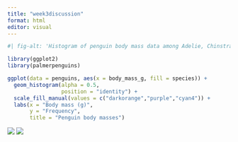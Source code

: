 ```yaml
---
title: "week3discussion"
format: html
editor: visual
---
```


```r
#| fig-alt: 'Histogram of penguin body mass data among Adelie, Chinstrap, Gentoo species, where Gentoo penguins are frequently the largest species by approximately 2000 grams'

library(ggplot2)
library(palmerpenguins)

ggplot(data = penguins, aes(x = body_mass_g, fill = species)) +
  geom_histogram(alpha = 0.5, 
                 position = "identity") +
  scale_fill_manual(values = c("darkorange","purple","cyan4")) +
  labs(x = "Body mass (g)",
       y = "Frequency",
       title = "Penguin body masses")
```

![](nyt-monthly-temp.png){fig-alt="Dot plot of monthly global temperatures from 1850 to 2023 hotter and colder than the 20th century average where every 12 months has been hotter than average since 1975. There have been record breaking hot months in 2020-2023."}
![](chapman-etal-2024.png){fig-alt="Map of the global number of species observations in 10 to a power where  >2.6 billion species observations in the Global Biodiversity Information Facility from high income countries. "}
